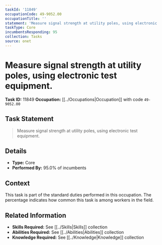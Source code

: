 ```yaml
---
taskId: '11849'
occupationCode: 49-9052.00
occupationTitle: ''
statement: 'Measure signal strength at utility poles, using electronic test equipment.'
taskType: Core
incumbentsResponding: 95
collection: Tasks
source: onet
---
```

# Measure signal strength at utility poles, using electronic test equipment.

**Task ID:** 11849
**Occupation:** [[../Occupations|Occupation]] with code `49-9052.00`

## Task Statement

> Measure signal strength at utility poles, using electronic test equipment.

## Details

- **Type:** Core
- **Performed By:** 95.0% of incumbents

## Context

This task is part of the standard duties performed in this occupation. The percentage indicates how common this task is among workers in the field.

## Related Information

- **Skills Required:** See [[../Skills|Skills]] collection
- **Abilities Required:** See [[../Abilities|Abilities]] collection
- **Knowledge Required:** See [[../Knowledge|Knowledge]] collection
